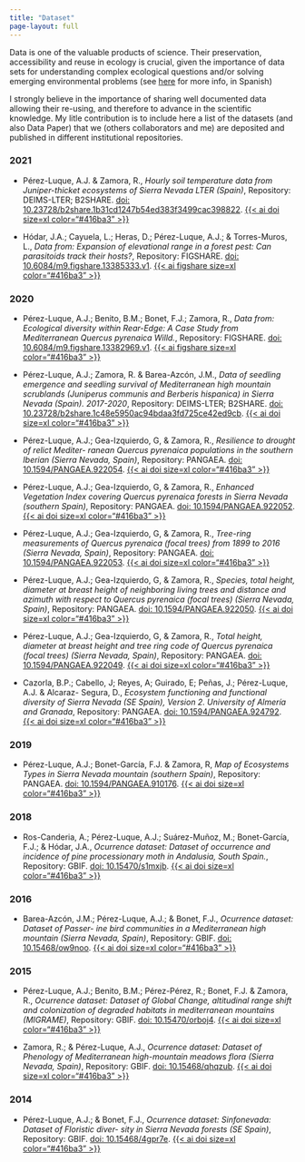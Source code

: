 ```yaml
---
title: "Dataset"
page-layout: full
---
```


Data is one of the valuable products of science. Their preservation, accessibility and reuse in ecology is crucial, given the importance of data sets for understanding complex ecological questions and/or solving emerging environmental problems (see [here](https://doi.org/10.7818/ECOS.1838) for more info, in Spanish) 

I strongly believe in the importance of sharing well documented data allowing their re-using, and therefore to advance in the scientific knowledge. My litle contribution is to include here a list of the datasets (and also Data Paper) that we (others collaborators and me) are deposited and published in different institutional repositories. 


### 2021
              
- Pérez-Luque, A.J. & Zamora, R., *Hourly soil temperature data from Juniper-thicket ecosystems of Sierra Nevada LTER (Spain)*, 
Repository: DEIMS-LTER; B2SHARE. [doi: 10.23728/b2share.1b31cd1247b54ed383f3499cac398822](https://doi.org/10.23728/b2share.1b31cd1247b54ed383f3499cac398822). [{{< ai doi size=xl color="#416ba3" >}}](https://doi.org/10.23728/b2share.1b31cd1247b54ed383f3499cac398822)
              
- Hódar, J.A.; Cayuela, L.; Heras, D.; Pérez-Luque, A.J.; & Torres-Muros, L., *Data from: Expansion of elevational range in a forest pest: Can parasitoids track their hosts?*, 
Repository: FIGSHARE. [doi: 10.6084/m9.figshare.13385333.v1](https://doi.org/10.6084/m9.figshare.13385333.v1). [{{< ai figshare size=xl color="#416ba3" >}}](https://doi.org/10.6084/m9.figshare.13385333.v1)

### 2020
              
- Pérez-Luque, A.J.; Benito, B.M.; Bonet, F.J.; Zamora, R., *Data from: Ecological diversity within Rear-Edge: A Case Study from Mediterranean Quercus pyrenaica Willd.*, 
Repository: FIGSHARE. [doi: 10.6084/m9.figshare.13382969.v1](https://doi.org/10.6084/m9.figshare.13382969.v1). [{{< ai figshare size=xl color="#416ba3" >}}](https://doi.org/10.6084/m9.figshare.13382969.v1)
              
- Pérez-Luque, A.J.; Zamora, R. & Barea-Azcón, J.M., *Data of seedling emergence and seedling survival of Mediterranean high mountain scrublands (Juniperus communis and Berberis hispanica) in Sierra Nevada (Spain). 2017-2020*, 
Repository: DEIMS-LTER; B2SHARE. [doi: 10.23728/b2share.1c48e5950ac94bdaa3fd725ce42ed9cb](https://doi.org/10.23728/b2share.1c48e5950ac94bdaa3fd725ce42ed9cb). [{{< ai doi size=xl color="#416ba3" >}}](https://doi.org/10.23728/b2share.1c48e5950ac94bdaa3fd725ce42ed9cb)
              
- Pérez-Luque, A.J.; Gea-Izquierdo, G, & Zamora, R., *Resilience to drought of relict Mediter- ranean Quercus pyrenaica populations in the southern Iberian (Sierra Nevada, Spain)*, 
Repository: PANGAEA. [doi: 10.1594/PANGAEA.922054](https://doi.org/10.1594/PANGAEA.922054). [{{< ai doi size=xl color="#416ba3" >}}](https://doi.org/10.1594/PANGAEA.922054)
              
- Pérez-Luque, A.J.; Gea-Izquierdo, G, & Zamora, R., *Enhanced Vegetation Index covering Quercus pyrenaica forests in Sierra Nevada (southern Spain)*, 
Repository: PANGAEA. [doi: 10.1594/PANGAEA.922052](https://doi.org/10.1594/PANGAEA.922052). [{{< ai doi size=xl color="#416ba3" >}}](https://doi.org/10.1594/PANGAEA.922052)
              
- Pérez-Luque, A.J.; Gea-Izquierdo, G, & Zamora, R., *Tree-ring measurements of Quercus pyrenaica (focal trees) from 1899 to 2016 (Sierra Nevada, Spain)*, 
Repository: PANGAEA. [doi: 10.1594/PANGAEA.922053](https://doi.org/10.1594/PANGAEA.922053). [{{< ai doi size=xl color="#416ba3" >}}](https://doi.org/10.1594/PANGAEA.922053)
              
- Pérez-Luque, A.J.; Gea-Izquierdo, G, & Zamora, R., *Species, total height, diameter at breast height of neighboring living trees and distance and azimuth with respect to Quercus pyrenaica (focal trees) (Sierra Nevada, Spain)*, 
Repository: PANGAEA. [doi: 10.1594/PANGAEA.922050](https://doi.org/10.1594/PANGAEA.922050). [{{< ai doi size=xl color="#416ba3" >}}](https://doi.org/10.1594/PANGAEA.922050)
              
- Pérez-Luque, A.J.; Gea-Izquierdo, G, & Zamora, R., *Total height, diameter at breast height and tree ring code of Quercus pyrenaica (focal trees) (Sierra Nevada, Spain)*, 
Repository: PANGAEA. [doi: 10.1594/PANGAEA.922049](https://doi.org/10.1594/PANGAEA.922049). [{{< ai doi size=xl color="#416ba3" >}}](https://doi.org/10.1594/PANGAEA.922049)
              
- Cazorla, B.P.; Cabello, J; Reyes, A; Guirado, E; Peñas, J.; Pérez-Luque, A.J. & Alcaraz- Segura, D., *Ecosystem functioning and functional diversity of Sierra Nevada (SE Spain), Version 2. University of Almería and Granada*, 
Repository: PANGAEA. [doi: 10.1594/PANGAEA.924792](https://doi.org/10.1594/PANGAEA.924792). [{{< ai doi size=xl color="#416ba3" >}}](https://doi.org/10.1594/PANGAEA.924792)

### 2019
              
- Pérez-Luque, A.J.; Bonet-García, F.J. & Zamora, R, *Map of Ecosystems Types in Sierra Nevada mountain (southern Spain)*, 
Repository: PANGAEA. [doi: 10.1594/PANGAEA.910176](https://doi.org/10.1594/PANGAEA.910176). [{{< ai doi size=xl color="#416ba3" >}}](https://doi.org/10.1594/PANGAEA.910176)

### 2018
              
- Ros-Canderia, A.; Pérez-Luque, A.J.; Suárez-Muñoz, M.; Bonet-García, F.J.; & Hódar, J.A., *Ocurrence dataset: Dataset of occurrence and incidence of pine processionary moth in Andalusia, South Spain.*, 
Repository: GBIF. [doi: 10.15470/s1mxjb](https://doi.org/10.15470/s1mxjb). [{{< ai doi size=xl color="#416ba3" >}}](https://doi.org/10.15470/s1mxjb)

### 2016
              
- Barea-Azcón, J.M.; Pérez-Luque, A.J.; & Bonet, F.J., *Ocurrence dataset: Dataset of Passer- ine bird communities in a Mediterranean high mountain (Sierra Nevada, Spain)*, 
Repository: GBIF. [doi: 10.15468/ow9noo](https://doi.org/10.15468/ow9noo). [{{< ai doi size=xl color="#416ba3" >}}](https://doi.org/10.15468/ow9noo)

### 2015
              
- Pérez-Luque, A.J.; Benito, B.M.; Pérez-Pérez, R.; Bonet, F.J. & Zamora, R., *Ocurrence dataset: Dataset of Global Change, altitudinal range shift and colonization of degraded habitats in mediterranean mountains (MIGRAME)*, 
Repository: GBIF. [doi: 10.15470/orboj4](https://doi.org/10.15470/orboj4). [{{< ai doi size=xl color="#416ba3" >}}](https://doi.org/10.15470/orboj4)
              
- Zamora, R.; & Pérez-Luque, A.J., *Ocurrence dataset: Dataset of Phenology of Mediterranean high-mountain meadows flora (Sierra Nevada, Spain)*, 
Repository: GBIF. [doi: 10.15468/qhqzub](https://doi.org/10.15468/qhqzub). [{{< ai doi size=xl color="#416ba3" >}}](https://doi.org/10.15468/qhqzub)

### 2014
              
- Pérez-Luque, A.J.; & Bonet, F.J., *Ocurrence dataset: Sinfonevada: Dataset of Floristic diver- sity in Sierra Nevada forests (SE Spain)*, 
Repository: GBIF. [doi: 10.15468/4gpr7e](https://doi.org/10.15468/4gpr7e). [{{< ai doi size=xl color="#416ba3" >}}](https://doi.org/10.15468/4gpr7e)

